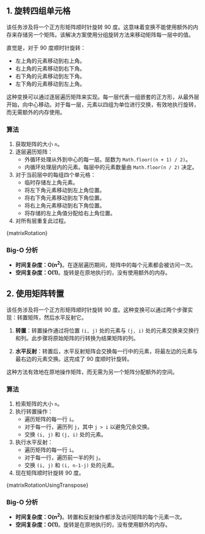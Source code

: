 

## 1. 旋转四组单元格

该任务涉及将一个正方形矩阵顺时针旋转 90 度。这意味着变换不能使用额外的内存来存储另一个矩阵。该解决方案使用分组旋转方法来移动矩阵每一层中的值。

直觉是，对于 90 度顺时针旋转：

* 左上角的元素移动到右上角。
* 右上角的元素移动到右下角。
* 右下角的元素移动到左下角。
* 左下角的元素移动到左上角。

这种变换可以通过逐层遍历矩阵来实现。每一层代表一组嵌套的正方形，从最外层开始，向中心移动。对于每一层，元素以四组为单位进行交换，有效地执行旋转，而无需额外的内存使用。

### 算法

1. 获取矩阵的大小 `n`。
2. 逐层遍历矩阵：
   * 外循环处理从外到中心的每一层。层数为 `Math.floor((n + 1) / 2)`。
   * 内循环处理层内的元素。每层中的元素数量由 `Math.floor(n / 2)` 决定。
3. 对于当前层中的每组四个单元格：
   * 临时存储左上角元素。
   * 将左下角元素移动到左上角位置。
   * 将右下角元素移动到左下角位置。
   * 将右上角元素移动到右下角位置。
   * 将存储的左上角值分配给右上角位置。
4. 对所有层重复此过程。

<MDXCodeBlock>
  {matrixRotation}
</MDXCodeBlock>

### Big-O 分析

* **时间复杂度：O(n<sup>2</sup>)**。在逐层遍历期间，矩阵中的每个元素都会被访问一次。
* **空间复杂度：O(1)**。旋转是在原地执行的，没有使用额外的内存。

## 2. 使用矩阵转置

该任务涉及将一个正方形矩阵顺时针旋转 90 度。这种变换可以通过两个步骤实现：转置矩阵，然后水平反射它。

1. **转置**：转置操作通过将位置 `(i, j)` 处的元素与 `(j, i)` 处的元素交换来交换行和列。此步骤将原始矩阵的行转换为结果矩阵的列。

2. **水平反射**：转置后，水平反射矩阵会交换每一行中的元素，将最左边的元素与最右边的元素交换。这完成了 90 度顺时针旋转。

这种方法有效地在原地操作矩阵，而无需为另一个矩阵分配额外的空间。

### 算法

1. 检索矩阵的大小 `n`。
2. 执行转置操作：
   * 遍历矩阵的每一行 `i`。
   * 对于每一行，遍历列 `j`，其中 `j > i` 以避免冗余交换。
   * 交换 `(i, j)` 和 `(j, i)` 处的元素。
3. 执行水平反射：
   * 遍历矩阵的每一行 `i`。
   * 对于每一行，遍历前一半的列 `j`。
   * 交换 `(i, j)` 和 `(i, n-1-j)` 处的元素。
4. 现在矩阵顺时针旋转 90 度。

<MDXCodeBlock>
  {matrixRotationUsingTranspose}
</MDXCodeBlock>

### Big-O 分析

* **时间复杂度：O(n<sup>2</sup>)**。转置和反射操作都涉及访问矩阵的每个元素一次。
* **空间复杂度：O(1)**。旋转是在原地执行的，没有使用额外的内存。
